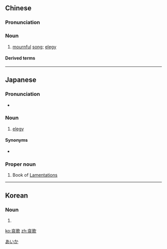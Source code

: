 ==Chinese==
{{zh-forms}}

===Pronunciation===
{{zh-pron
|m=āigē
|c=oi1 go1
|h=pfs=ôi-kô
|md=ăi-gŏ̤
|mn=ai-ko
|cat=n
}}

===Noun===
{{zh-noun}}

# [[mournful]] [[song]]; [[elegy]]

====Derived terms====
{{zh-der|耶利米哀歌}}

----

==Japanese==
{{ja-kanjitab|あい|か|yomi=on}}

===Pronunciation===
* {{a|Common accent}} {{ja-accent-common|atamadaka|あ|いか|áìkà}}

===Noun===
{{ja-noun|あいか}}

# [[elegy]]

====Synonyms====
* {{ja-r|エレジー}}

===Proper noun===
{{ja-pos|あいか|proper}}

# {{lb|ja|biblical}} Book of [[Lamentations]]

[[Category:ja:Books of the Bible|あいか]]

----

==Korean==
{{ko-hanjatab|哀|歌}}

===Noun===
{{ko-noun|hj|rv=|hangeul=애가}}

# {{hanja form of|애가|[[mournful]] [[song]], [[elegy]]}}

[[ko:哀歌]]
[[zh:哀歌]]